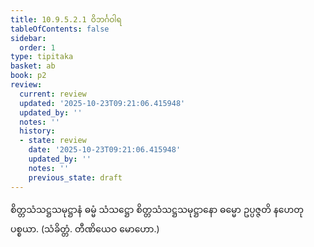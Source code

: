 ```yaml
---
title: 10.9.5.2.1 ဝိဘင်္ဂဝါရ
tableOfContents: false
sidebar:
  order: 1
type: tipitaka
basket: ab
book: p2
review:
  current: review
  updated: '2025-10-23T09:21:06.415948'
  updated_by: ''
  notes: ''
  history:
  - state: review
    date: '2025-10-23T09:21:06.415948'
    updated_by: ''
    notes: ''
    previous_state: draft
---
```



<ReviewStatus review={frontmatter.review} showDetails={true} />

<HypothesisAnnotation frontmatter={frontmatter} />

<DynamicBreadcrumb />

<Division number="298" book="p2" e="ch" v="38" p="169">

<Paragraph number="3053" book="p2">
စိတ္တသံသဋ္ဌသမုဋ္ဌာနံ ဓမ္မံ သံသဋ္ဌော စိတ္တသံသဋ္ဌသမုဋ္ဌာနော ဓမ္မော ဥပ္ပဇ္ဇတိ နဟေတုပစ္စယာ. (သံခိတ္တံ. တီဏိယေဝ မောဟော.)
</Paragraph>
</Division>
